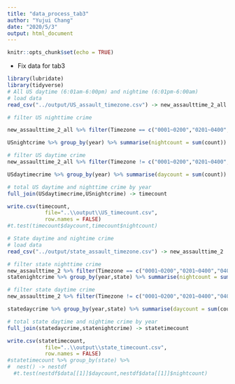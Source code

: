 ---
title: "data_process_tab3"
author: "Yujui Chang"
date: "2020/5/3"
output: html_document
---

```{r setup, include=FALSE}
knitr::opts_chunk$set(echo = TRUE)
```

- Fix data for tab3
```{r}
library(lubridate)
library(tidyverse)
# All US daytime (6:01am-6:00pm) and nightime (6:01pm-6:00am)
# load data
read_csv("../output/US_assault_timezone.csv") -> new_assaulttime_2_all

# filter US nighttime crime

new_assaulttime_2_all %>% filter(Timezone == c("0001~0200","0201~0400","0401~0600","1801~2000","2001~2200","2201~0000")) -> USnightcrime

USnightcrime %>% group_by(year) %>% summarise(nightcount = sum(count)) -> USnightcrime

# filter US daytime crime
new_assaulttime_2_all %>% filter(Timezone != c("0001~0200","0201~0400","0401~0600","1801~2000","2001~2200","2201~0000")) -> USdaytimecrime

USdaytimecrime %>% group_by(year) %>% summarise(daycount = sum(count)) -> USdaytimecrime

# total US daytime and nighttime crime by year
full_join(USdaytimecrime,USnightcrime) -> timecount

write.csv(timecount,
            file="..\\output\\US_timecount.csv", 
            row.names = FALSE)
#t.test(timecount$daycount,timecount$nightcount)

# State daytime and nightime crime
# load data
read_csv("../output/state_assault_timezone.csv") -> new_assaulttime_2

# filter state nighttime crime
new_assaulttime_2 %>% filter(Timezone == c("0001~0200","0201~0400","0401~0600","1801~2000","2001~2200","2201~0000")) -> statenightcrime
statenightcrime %>% group_by(year,state) %>% summarise(nightcount = sum(count)) -> statenightcrime

# filter state daytime crime 
new_assaulttime_2 %>% filter(Timezone != c("0001~0200","0201~0400","0401~0600","1801~2000","2001~2200","2201~0000")) -> statedaycrime

statedaycrime %>% group_by(year,state) %>% summarise(daycount = sum(count)) -> statedaycrime

# total state daytime and nightime crime by year
full_join(statedaycrime,statenightcrime) -> statetimecount

write.csv(statetimecount,
            file="..\\output\\state_timecount.csv", 
            row.names = FALSE)
#statetimecount %>% group_by(state) %>% 
#  nest() -> nestdf
  #t.test(nestdf$data[[1]]$daycount,nestdf$data[[1]]$nightcount)
```